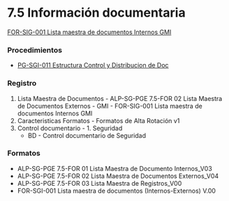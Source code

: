 # 7.5 Información documentaria

[FOR-SIG-001 Lista maestra de documentos Internos GMI](https://gmiperu.sharepoint.com/:x:/r/sites/ESTRUCTURASIGGMI/Documentos%20compartidos/ESTRUCTURA%20SIG%20GMI/7.5%20INFORMACI%C3%93N%20DOCUMENTADA/3.%20Registros/1.%20Lista%20Maestra%20de%20Documentos/FOR-SIG-001%20Lista%20maestra%20de%20documentos%20Internos%20GMI.xlsx?d=wf6ea3a279d184f8989e86a56164049ab&csf=1&web=1&e=vMdTD3)

### Procedimientos
  - [PG-SGI-011 Estructura Control y Distribucion de Doc](https://gmiperu.sharepoint.com/:b:/r/sites/ESTRUCTURASIGGMI/Documentos%20compartidos/ESTRUCTURA%20SIG%20GMI/7.5%20INFORMACI%C3%93N%20DOCUMENTADA/1.%20Procedimiento/PG-SGI-011%20Estructura%20Control%20y%20Distribucion%20de%20Doc.pdf?csf=1&web=1&e=P31gTp)

### Registro
  1. Lista Maestra de Documentos
    - ALP-SG-PGE 7.5-FOR 02 Lista Maestra de Documentos Externos - GMI
    - FOR-SIG-001 Lista maestra de documentos Internos GMI
  2. Caracteristicas Formatos
    - Formatos de Alta Rotación v1
  3. Control documentario
    - 1. Seguridad
      * BD - Control documentario de Seguridad

### Formatos
  - ALP-SG-PGE 7.5-FOR 01 Lista Maestra de Documento Internos_V03
  - ALP-SG-PGE 7.5-FOR 02 Lista Maestra de Documentos Externos_V04
  - ALP-SG-PGE 7.5-FOR 03 Lista Maestra de Registros_V00
  - FOR-SGI-001 Lista maestra de documentos (Internos-Externos) V.00
